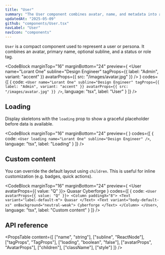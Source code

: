 ```yaml
---
title: "User"
summary: "The User component combines avatar, name, and metadata into a compact identity preview with optional loading states and tags."
updatedAt: "2025-05-09"
github: "components/User.tsx"
navLabel: "User"
navIcon: "components"
---
```


`User` is a compact component used to represent a user or persona. It combines an avatar, primary name, optional subline, and a status or role tag.

<CodeBlock
  marginTop="16"
  marginBottom="24"
  preview={
    <User
      name="Lorant One"
      subline="Design Engineer"
      tagProps={{ label: "Admin", variant: "accent" }}
      avatarProps={{ src: "/images/avatar.jpg" }}
    />
  }
  codes={[
    {
      code:
`<User
    name="Lorant One"
    subline="Design Engineer"
    tagProps={{ label: "Admin", variant: "accent" }}
    avatarProps={{ src: "/images/avatar.jpg" }}
/>`,
      language: "tsx",
      label: "User"
    }
  ]}
/>

## Loading

Display skeletons with the `loading` prop to show a graceful placeholder before data is available.

<CodeBlock
  marginTop="16"
  marginBottom="24"
  preview={
    <User loading name="Lorant One" subline="Design Engineer" />
  }
  codes={[
    {
      code:
`<User loading name="Lorant One" subline="Design Engineer" />`,
      language: "tsx",
      label: "Loading"
    }
  ]}
/>

## Custom content

You can override the default layout using `children`. This is useful for inline customization (e.g. badges, quick actions).

<CodeBlock
  marginTop="16"
  marginBottom="24"
  preview={
    <User avatarProps={{ value: "Q" }}>
      <Column paddingX="8">
        <Text variant="label-default-m">
          Quasar
        </Text>
        <Text variant="body-default-xs" onBackground="neutral-weak">
          Cyberforge
        </Text>
      </Column>
    </User>
  }
  codes={[
    {
      code:
`<User avatarProps={{ value: "Q" }}>
    <Column paddingX="8">
      <Text variant="label-default-m">
        Quasar
      </Text>
      <Text variant="body-default-xs" onBackground="neutral-weak">
        Cyberforge
      </Text>
    </Column>
</User>`,
      language: "tsx",
      label: "Custom content"
    }
  ]}
/>

## API reference

<PropsTable
  content={[
    ["name", "string"],
    ["subline", "ReactNode"],
    ["tagProps", "TagProps"],
    ["loading", "boolean", "false"],
    ["avatarProps", "AvatarProps"],
    ["children"],
    ["className"],
    ["style"]
  ]}
/>